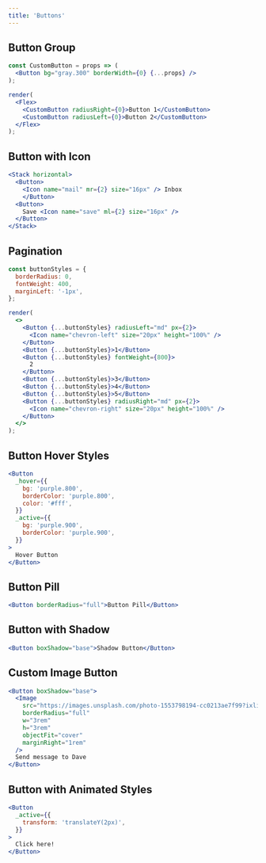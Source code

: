 ```yaml
---
title: 'Buttons'
---
```


## Button Group

```jsx live noInline
const CustomButton = props => (
  <Button bg="gray.300" borderWidth={0} {...props} />
);

render(
  <Flex>
    <CustomButton radiusRight={0}>Button 1</CustomButton>
    <CustomButton radiusLeft={0}>Button 2</CustomButton>
  </Flex>
);
```

## Button with Icon

```jsx live
<Stack horizontal>
  <Button>
    <Icon name="mail" mr={2} size="16px" /> Inbox
    </Button>
  <Button>
    Save <Icon name="save" ml={2} size="16px" />
  </Button>
</Stack>
```

## Pagination

```jsx live noInline
const buttonStyles = {
  borderRadius: 0,
  fontWeight: 400,
  marginLeft: '-1px',
};

render(
  <>
    <Button {...buttonStyles} radiusLeft="md" px={2}>
      <Icon name="chevron-left" size="20px" height="100%" />
    </Button>
    <Button {...buttonStyles}>1</Button>
    <Button {...buttonStyles} fontWeight={800}>
      2
    </Button>
    <Button {...buttonStyles}>3</Button>
    <Button {...buttonStyles}>4</Button>
    <Button {...buttonStyles}>5</Button>
    <Button {...buttonStyles} radiusRight="md" px={2}>
      <Icon name="chevron-right" size="20px" height="100%" />
    </Button>
  </>
);
```

## Button Hover Styles

```jsx live
<Button
  _hover={{
    bg: 'purple.800',
    borderColor: 'purple.800',
    color: '#fff',
  }}
  _active={{
    bg: 'purple.900',
    borderColor: 'purple.900',
  }}
>
  Hover Button
</Button>
```

## Button Pill

```jsx live
<Button borderRadius="full">Button Pill</Button>
```

## Button with Shadow

```jsx live
<Button boxShadow="base">Shadow Button</Button>
```

## Custom Image Button

```jsx live
<Button boxShadow="base">
  <Image
    src="https://images.unsplash.com/photo-1553798194-cc0213ae7f99?ixlib=rb-1.2.1&ixid=eyJhcHBfaWQiOjEyMDd9&auto=format&fit=crop&w=1951&q=80"
    borderRadius="full"
    w="3rem"
    h="3rem"
    objectFit="cover"
    marginRight="1rem"
  />
  Send message to Dave
</Button>
```

## Button with Animated Styles

```jsx live
<Button
  _active={{
    transform: 'translateY(2px)',
  }}
>
  Click here!
</Button>
```
